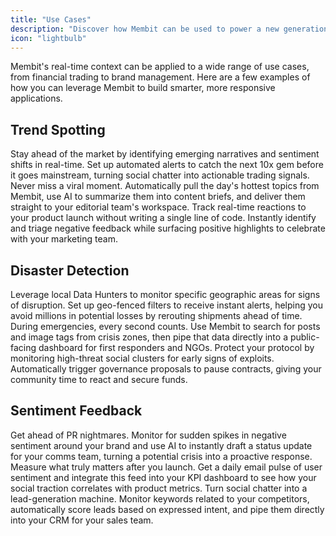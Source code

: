 ```yaml
---
title: "Use Cases"
description: "Discover how Membit can be used to power a new generation of context-aware applications."
icon: "lightbulb"
---
```


Membit's real-time context can be applied to a wide range of use cases, from financial trading to brand management. Here are a few examples of how you can leverage Membit to build smarter, more responsive applications.

## Trend Spotting

<Card title="Uncover Crypto Alpha" icon="chart-mixed" horizontal>
  Stay ahead of the market by identifying emerging narratives and sentiment
  shifts in real-time. Set up automated alerts to catch the next 10x gem before
  it goes mainstream, turning social chatter into actionable trading signals.
</Card>
<Card title="Fuel Your Content Engine" icon="newspaper" horizontal>
  Never miss a viral moment. Automatically pull the day's hottest topics from
  Membit, use AI to summarize them into content briefs, and deliver them
  straight to your editorial team's workspace.
</Card>
<Card title="Monitor Your Product Launch" icon="rocket" horizontal>
  Track real-time reactions to your product launch without writing a single line
  of code. Instantly identify and triage negative feedback while surfacing
  positive highlights to celebrate with your marketing team.
</Card>

## Disaster Detection

<Card title="Anticipate Supply Chain Disruptions" icon="ship" horizontal>
  Leverage local Data Hunters to monitor specific geographic areas for signs of
  disruption. Set up geo-fenced filters to receive instant alerts, helping you
  avoid millions in potential losses by rerouting shipments ahead of time.
</Card>
<Card title="Power Real-Time Crisis Mapping" icon="map" horizontal>
  During emergencies, every second counts. Use Membit to search for posts and
  image tags from crisis zones, then pipe that data directly into a
  public-facing dashboard for first responders and NGOs.
</Card>
<Card title="Build a DeFi Exploit Immune System" icon="shield-check" horizontal>
  Protect your protocol by monitoring high-threat social clusters for early
  signs of exploits. Automatically trigger governance proposals to pause
  contracts, giving your community time to react and secure funds.
</Card>

## Sentiment Feedback

<Card title="Prevent Brand Crises" icon="building-shield" horizontal>
  Get ahead of PR nightmares. Monitor for sudden spikes in negative sentiment
  around your brand and use AI to instantly draft a status update for your comms
  team, turning a potential crisis into a proactive response.
</Card>
<Card title="Gauge Early Startup Traction" icon="signal" horizontal>
  Measure what truly matters after you launch. Get a daily email pulse of user
  sentiment and integrate this feed into your KPI dashboard to see how your
  social traction correlates with product metrics.
</Card>
<Card
  title="Generate a Competitive Intel Feed"
  icon="magnifying-glass"
  horizontal
>
  Turn social chatter into a lead-generation machine. Monitor keywords related
  to your competitors, automatically score leads based on expressed intent, and
  pipe them directly into your CRM for your sales team.
</Card>
